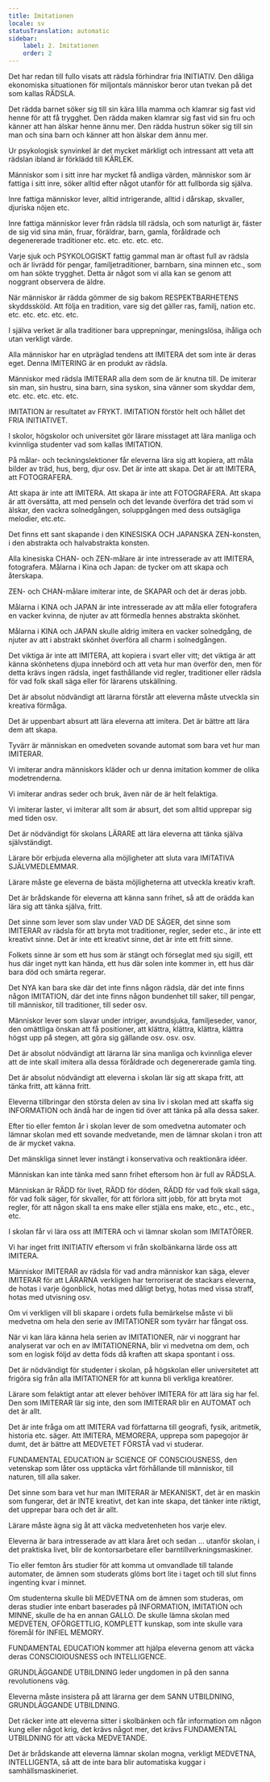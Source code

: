 ```yaml
---
title: Imitationen
locale: sv
statusTranslation: automatic
sidebar:
    label: 2. Imitationen
    order: 2
---
```

Det har redan till fullo visats att rädsla förhindrar fria INITIATIV. Den dåliga ekonomiska situationen för miljontals människor beror utan tvekan på det som kallas RÄDSLA.

Det rädda barnet söker sig till sin kära lilla mamma och klamrar sig fast vid henne för att få trygghet. Den rädda maken klamrar sig fast vid sin fru och känner att han älskar henne ännu mer. Den rädda hustrun söker sig till sin man och sina barn och känner att hon älskar dem ännu mer.

Ur psykologisk synvinkel är det mycket märkligt och intressant att veta att rädslan ibland är förklädd till KÄRLEK.

Människor som i sitt inre har mycket få andliga värden, människor som är fattiga i sitt inre, söker alltid efter något utanför för att fullborda sig själva.

Inre fattiga människor lever, alltid intrigerande, alltid i dårskap, skvaller, djuriska nöjen etc.

Inre fattiga människor lever från rädsla till rädsla, och som naturligt är, fäster de sig vid sina män, fruar, föräldrar, barn, gamla, föråldrade och degenererade traditioner etc. etc. etc. etc. etc.

Varje sjuk och PSYKOLOGISKT fattig gammal man är oftast full av rädsla och är livrädd för pengar, familjetraditioner, barnbarn, sina minnen etc., som om han sökte trygghet. Detta är något som vi alla kan se genom att noggrant observera de äldre.

När människor är rädda gömmer de sig bakom RESPEKTBARHETENS skyddssköld. Att följa en tradition, vare sig det gäller ras, familj, nation etc. etc. etc. etc. etc. etc.

I själva verket är alla traditioner bara upprepningar, meningslösa, ihåliga och utan verkligt värde.

Alla människor har en utpräglad tendens att IMITERA det som inte är deras eget. Denna IMITERING är en produkt av rädsla.

Människor med rädsla IMITERAR alla dem som de är knutna till. De imiterar sin man, sin hustru, sina barn, sina syskon, sina vänner som skyddar dem, etc. etc. etc. etc. etc.

IMITATION är resultatet av FRYKT. IMITATION förstör helt och hållet det FRIA INITIATIVET.

I skolor, högskolor och universitet gör lärare misstaget att lära manliga och kvinnliga studenter vad som kallas IMITATION.

På målar- och teckningslektioner får eleverna lära sig att kopiera, att måla bilder av träd, hus, berg, djur osv. Det är inte att skapa. Det är att IMITERA, att FOTOGRAFERA.

Att skapa är inte att IMITERA. Att skapa är inte att FOTOGRAFERA. Att skapa är att översätta, att med penseln och det levande överföra det träd som vi älskar, den vackra solnedgången, soluppgången med dess outsägliga melodier, etc.etc.

Det finns ett sant skapande i den KINESISKA OCH JAPANSKA ZEN-konsten, i den abstrakta och halvabstrakta konsten.

Alla kinesiska CHAN- och ZEN-målare är inte intresserade av att IMITERA, fotografera. Målarna i Kina och Japan: de tycker om att skapa och återskapa.

ZEN- och CHAN-målare imiterar inte, de SKAPAR och det är deras jobb.

Målarna i KINA och JAPAN är inte intresserade av att måla eller fotografera en vacker kvinna, de njuter av att förmedla hennes abstrakta skönhet.

Målarna i KINA och JAPAN skulle aldrig imitera en vacker solnedgång, de njuter av att i abstrakt skönhet överföra all charm i solnedgången.

Det viktiga är inte att IMITERA, att kopiera i svart eller vitt; det viktiga är att känna skönhetens djupa innebörd och att veta hur man överför den, men för detta krävs ingen rädsla, inget fasthållande vid regler, traditioner eller rädsla för vad folk skall säga eller för lärarens utskällning.

Det är absolut nödvändigt att lärarna förstår att eleverna måste utveckla sin kreativa förmåga.

Det är uppenbart absurt att lära eleverna att imitera. Det är bättre att lära dem att skapa.

Tyvärr är människan en omedveten sovande automat som bara vet hur man IMITERAR.

Vi imiterar andra människors kläder och ur denna imitation kommer de olika modetrenderna.

Vi imiterar andras seder och bruk, även när de är helt felaktiga.

Vi imiterar laster, vi imiterar allt som är absurt, det som alltid upprepar sig med tiden osv.

Det är nödvändigt för skolans LÄRARE att lära eleverna att tänka själva självständigt.

Lärare bör erbjuda eleverna alla möjligheter att sluta vara IMITATIVA SJÄLVMEDLEMMAR.

Lärare måste ge eleverna de bästa möjligheterna att utveckla kreativ kraft.

Det är brådskande för eleverna att känna sann frihet, så att de orädda kan lära sig att tänka själva, fritt.

Det sinne som lever som slav under VAD DE SÄGER, det sinne som IMITERAR av rädsla för att bryta mot traditioner, regler, seder etc., är inte ett kreativt sinne. Det är inte ett kreativt sinne, det är inte ett fritt sinne.

Folkets sinne är som ett hus som är stängt och förseglat med sju sigill, ett hus där inget nytt kan hända, ett hus där solen inte kommer in, ett hus där bara död och smärta regerar.

Det NYA kan bara ske där det inte finns någon rädsla, där det inte finns någon IMITATION, där det inte finns någon bundenhet till saker, till pengar, till människor, till traditioner, till seder osv.

Människor lever som slavar under intriger, avundsjuka, familjeseder, vanor, den omättliga önskan att få positioner, att klättra, klättra, klättra, klättra högst upp på stegen, att göra sig gällande osv. osv. osv.

Det är absolut nödvändigt att lärarna lär sina manliga och kvinnliga elever att de inte skall imitera alla dessa föråldrade och degenererade gamla ting.

Det är absolut nödvändigt att eleverna i skolan lär sig att skapa fritt, att tänka fritt, att känna fritt.

Eleverna tillbringar den största delen av sina liv i skolan med att skaffa sig INFORMATION och ändå har de ingen tid över att tänka på alla dessa saker.

Efter tio eller femton år i skolan lever de som omedvetna automater och lämnar skolan med ett sovande medvetande, men de lämnar skolan i tron att de är mycket vakna.

Det mänskliga sinnet lever instängt i konservativa och reaktionära idéer.

Människan kan inte tänka med sann frihet eftersom hon är full av RÄDSLA.

Människan är RÄDD för livet, RÄDD för döden, RÄDD för vad folk skall säga, för vad folk säger, för skvaller, för att förlora sitt jobb, för att bryta mot regler, för att någon skall ta ens make eller stjäla ens make, etc., etc., etc., etc.

I skolan får vi lära oss att IMITERA och vi lämnar skolan som IMITATÖRER.

Vi har inget fritt INITIATIV eftersom vi från skolbänkarna lärde oss att IMITERA.

Människor IMITERAR av rädsla för vad andra människor kan säga, elever IMITERAR för att LÄRARNA verkligen har terroriserat de stackars eleverna, de hotas i varje ögonblick, hotas med dåligt betyg, hotas med vissa straff, hotas med utvisning osv.

Om vi verkligen vill bli skapare i ordets fulla bemärkelse måste vi bli medvetna om hela den serie av IMITATIONER som tyvärr har fångat oss.

När vi kan lära känna hela serien av IMITATIONER, när vi noggrant har analyserat var och en av IMITATIONERNA, blir vi medvetna om dem, och som en logisk följd av detta föds då kraften att skapa spontant i oss.

Det är nödvändigt för studenter i skolan, på högskolan eller universitetet att frigöra sig från alla IMITATIONER för att kunna bli verkliga kreatörer.

Lärare som felaktigt antar att elever behöver IMITERA för att lära sig har fel. Den som IMITERAR lär sig inte, den som IMITERAR blir en AUTOMAT och det är allt.

Det är inte fråga om att IMITERA vad författarna till geografi, fysik, aritmetik, historia etc. säger. Att IMITERA, MEMORERA, upprepa som papegojor är dumt, det är bättre att MEDVETET FÖRSTÅ vad vi studerar.

FUNDAMENTAL EDUCATION är SCIENCE OF CONSCIOUSNESS, den vetenskap som låter oss upptäcka vårt förhållande till människor, till naturen, till alla saker.

Det sinne som bara vet hur man IMITERAR är MEKANISKT, det är en maskin som fungerar, det är INTE kreativt, det kan inte skapa, det tänker inte riktigt, det upprepar bara och det är allt.

Lärare måste ägna sig åt att väcka medvetenheten hos varje elev.

Eleverna är bara intresserade av att klara året och sedan ... utanför skolan, i det praktiska livet, blir de kontorsarbetare eller barntillverkningsmaskiner.

Tio eller femton års studier för att komma ut omvandlade till talande automater, de ämnen som studerats glöms bort lite i taget och till slut finns ingenting kvar i minnet.

Om studenterna skulle bli MEDVETNA om de ämnen som studeras, om deras studier inte enbart baserades på INFORMATION, IMITATION och MINNE, skulle de ha en annan GALLO. De skulle lämna skolan med MEDVETEN, OFÖRGETTLIG, KOMPLETT kunskap, som inte skulle vara föremål för INFIEL MEMORY.

FUNDAMENTAL EDUCATION kommer att hjälpa eleverna genom att väcka deras CONSCIOIOUSNESS och INTELLIGENCE.

GRUNDLÄGGANDE UTBILDNING leder ungdomen in på den sanna revolutionens väg.

Eleverna måste insistera på att lärarna ger dem SANN UTBILDNING, GRUNDLÄGGANDE UTBILDNING.

Det räcker inte att eleverna sitter i skolbänken och får information om någon kung eller något krig, det krävs något mer, det krävs FUNDAMENTAL UTBILDNING för att väcka MEDVETANDE.

Det är brådskande att eleverna lämnar skolan mogna, verkligt MEDVETNA, INTELLIGENTA, så att de inte bara blir automatiska kuggar i samhällsmaskineriet.
